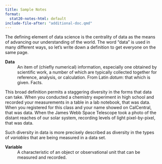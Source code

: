 ```yaml
---
title: Sample Notes
format:
  stat20-notes-html: default
include-file-after: "additional-doc.qmd"
---
```


The defining element of data science is the centrality of data as the means of advancing our understanding of the world. The word "data" is used in many different ways, so let's write down a definition to get everyone on the same page.

**Data**
  ~ An item of (chiefly numerical) information, especially one obtained by scientific work, a number of which are typically collected together for reference, analysis, or calculation. From Latin *datum*: that which is given. Facts.

This broad definition permits a staggering diversity in the forms that data can take. When you conducted a chemistry experiment in high school and recorded your measurements in a table in a lab notebook, that was data. When you registered for this class and your name showed on CalCentral, that was data. When the James Webb Space Telescope took a photo of the distant reaches of our solar system, recording levels of light pixel-by-pixel, that was data.

Such diversity in data is more precisely described as diversity in the types of *variables* that are being measured in a data set.

**Variable**
  ~ A characteristic of an object or observational unit that can be measured and recorded.

